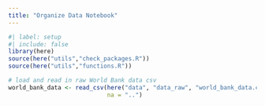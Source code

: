 ```yaml
---
title: "Organize Data Notebook"
---
```


```r
#| label: setup
#| include: false
library(here)
source(here("utils","check_packages.R"))
source(here("utils","functions.R"))
```

```r
# load and read in raw World Bank data csv
world_bank_data <- read_csv(here("data", "data_raw", "world_bank_data.csv"),
                            na = "..")
```
